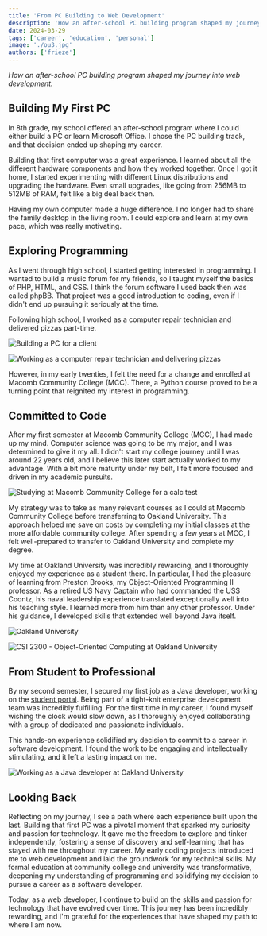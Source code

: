```yaml
---
title: 'From PC Building to Web Development'
description: 'How an after-school PC building program shaped my journey into web development.'
date: 2024-03-29
tags: ['career', 'education', 'personal']
image: './ou3.jpg'
authors: ['frieze']
---
```



_How an after-school PC building program shaped my journey into web development._

## Building My First PC

In 8th grade, my school offered an after-school program where I could either build a PC or learn Microsoft Office. I chose the PC building track, and that decision ended up shaping my career.

Building that first computer was a great experience. I learned about all the different hardware components and how they worked together. Once I got it home, I started experimenting with different Linux distributions and upgrading the hardware. Even small upgrades, like going from 256MB to 512MB of RAM, felt like a big deal back then.

Having my own computer made a huge difference. I no longer had to share the family desktop in the living room. I could explore and learn at my own pace, which was really motivating.

## Exploring Programming

As I went through high school, I started getting interested in programming. I wanted to build a music forum for my friends, so I taught myself the basics of PHP, HTML, and CSS. I think the forum software I used back then was called phpBB. That project was a good introduction to coding, even if I didn't end up pursuing it seriously at the time.

Following high school, I worked as a computer repair technician and delivered pizzas part-time.

<Image src={buildPC} alt="Building a PC for a client" />

<Image
  src={programming}
  alt="Working as a computer repair technician and delivering pizzas"
/>

However, in my early twenties, I felt the need for a change and enrolled at Macomb Community College (MCC). There, a Python course proved to be a turning point that reignited my interest in programming.

## Committed to Code

After my first semester at Macomb Community College (MCC), I had made up my mind. Computer science was going to be my major, and I was determined to give it my all. I didn't start my college journey until I was around 22 years old, and I believe this later start actually worked to my advantage. With a bit more maturity under my belt, I felt more focused and driven in my academic pursuits.

<Image
  src={studyMCC}
  alt="Studying at Macomb Community College for a calc test"
/>

My strategy was to take as many relevant courses as I could at Macomb Community College before transferring to Oakland University. This approach helped me save on costs by completing my initial classes at the more affordable community college. After spending a few years at MCC, I felt well-prepared to transfer to Oakland University and complete my degree.

My time at Oakland University was incredibly rewarding, and I thoroughly enjoyed my experience as a student there. In particular, I had the pleasure of learning from Preston Brooks, my Object-Oriented Programming II professor. As a retired US Navy Captain who had commanded the USS Coontz, his naval leadership experience translated exceptionally well into his teaching style. I learned more from him than any other professor. Under his guidance, I developed skills that extended well beyond Java itself.

<Image src={oakdlandUniversity} alt="Oakland University" />

<Image
  src={designSystem}
  alt="CSI 2300 - Object-Oriented Computing at Oakland University"
/>

## From Student to Professional

By my second semester, I secured my first job as a Java developer, working on the [student portal](https://github.com/MichaelFrieze/MyDetails). Being part of a tight-knit enterprise development team was incredibly fulfilling. For the first time in my career, I found myself wishing the clock would slow down, as I thoroughly enjoyed collaborating with a group of dedicated and passionate individuals.

This hands-on experience solidified my decision to commit to a career in software development. I found the work to be engaging and intellectually stimulating, and it left a lasting impact on me.

<Image
  src={workingOU}
  alt="Working as a Java developer at Oakland University"
/>

## Looking Back

Reflecting on my journey, I see a path where each experience built upon the last. Building that first PC was a pivotal moment that sparked my curiosity and passion for technology. It gave me the freedom to explore and tinker independently, fostering a sense of discovery and self-learning that has stayed with me throughout my career. My early coding projects introduced me to web development and laid the groundwork for my technical skills. My formal education at community college and university was transformative, deepening my understanding of programming and solidifying my decision to pursue a career as a software developer.

Today, as a web developer, I continue to build on the skills and passion for technology that have evolved over time. This journey has been incredibly rewarding, and I'm grateful for the experiences that have shaped my path to where I am now.
